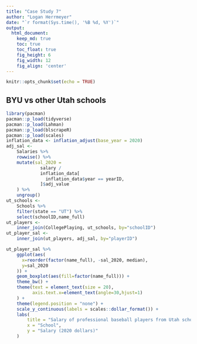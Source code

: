 ```yaml
---
title: "Case Study 7"
author: "Logan Herrmeyer"
date: "`r format(Sys.time(), '%B %d, %Y')`"
output:
  html_document:  
    keep_md: true
    toc: true
    toc_float: true
    fig_height: 6
    fig_width: 12
    fig_align: 'center'
---
```


```r
knitr::opts_chunk$set(echo = TRUE)
```

## BYU vs other Utah schools

```r
library(pacman)
pacman::p_load(tidyverse)
pacman::p_load(Lahman)
pacman::p_load(blscrapeR)
pacman::p_load(scales)
inflation_data <- inflation_adjust(base_year = 2020)
adj_sal <- 
    Salaries %>%
    rowwise() %>%
    mutate(sal_2020 = 
             salary / 
             inflation_data[
               inflation_data$year == yearID,
             ]$adj_value
    ) %>%
    ungroup()
ut_schools <- 
    Schools %>%
    filter(state == "UT") %>%
    select(schoolID,name_full)
ut_players <- 
    inner_join(CollegePlaying, ut_schools, by="schoolID")
ut_player_sal <- 
    inner_join(ut_players, adj_sal, by="playerID")
```
```r
ut_player_sal %>%
    ggplot(aes(
      x=reorder(factor(name_full), -sal_2020, median),
      y=sal_2020
    )) +
    geom_boxplot(aes(fill=factor(name_full))) +
    theme_bw() +
    theme(text = element_text(size = 20),
          axis.text.x=element_text(angle=30,hjust=1)
    ) +
    theme(legend.position = "none") +
    scale_y_continuous(labels = scales::dollar_format()) +
    labs(
        title = "Salary of professional baseball players from Utah schools",
        x = "School",
        y = "Salary (2020 dollars)"
    )
```
